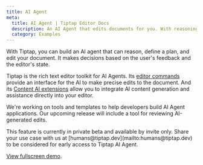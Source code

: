 ```yaml
---
title: AI Agent
meta:
  title: AI Agent | Tiptap Editor Docs
  description: An AI Agent that edits documents for you. With reasoning, tool calling and planning capabilities.
  category: Examples
---
```



With Tiptap, you can build an AI agent that can reason, define a plan, and edit your document. It makes decisions based on the user's feedback and the editor's state.

Tiptap is the rich text editor toolkit for AI Agents. Its [editor commands](/editor/api/commands) provide an interface for the AI to make precise edits to the document. And its [Content AI extensions](/content-ai/getting-started/overview) allow you to integrate AI content generation and assistance directly into your editor.

We're working on tools and templates to help developers build AI Agent applications. Our upcoming release will include a tool for reviewing AI-generated edits.

<Callout title="Private Beta" variant="hint">
  This feature is currently in private beta and available by invite only. Share your use case with
  us at [humans@tiptap.dev](mailto:humans@tiptap.dev) to be considered for early access to Tiptap AI
  Agent.
</Callout>

<CodeDemo isLarge={true} isScrollable={true} src="https://ai-agent.tiptap.dev/embedded" />

[View fullscreen demo](https://ai-agent.tiptap.dev).
